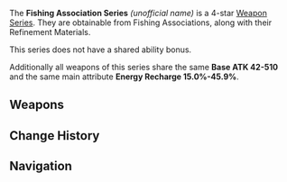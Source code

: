 {{Weapon Series Infobox
|rarity  = 4
|region  = Teyvat
|other   = Obtainable from [[Fishing Association]]s<br />Base ATK: 42–510<br />Main attribute: Energy Recharge 15.0%-45.9%
}}
The '''Fishing Association Series''' ''(unofficial name)'' is a 4-star [[Weapon Series]]. They are obtainable from Fishing Associations, along with their Refinement Materials.

This series does not have a shared ability bonus.

Additionally all weapons of this series share the same '''Base ATK 42-510''' and the same main attribute '''Energy Recharge 15.0%-45.9%'''.

==Weapons==
{{Weapons by Category Table|type=Fishing Association Series}}

==Change History==
{{Change History|2.1}}

==Navigation==
{{Weapon Series Navbox}}